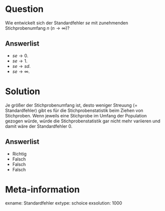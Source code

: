 Question
========

Wie entwickelt sich der Standardfehler $se$ mit zunehmenden Stichprobenumfang $n$ $(n \rightarrow \infty)$?

Answerlist
----------
* $se \rightarrow 0$.
* $se \rightarrow 1$.
* $se \rightarrow sd$.
* $se \rightarrow \infty$.


Solution
========

Je größer der Stichprobenumfang ist, desto weniger Streuung (= Standardfehler) gibt es für die Stichprobenstatistik beim Ziehen von Stichproben.
Wenn jeweils eine Stichprobe im Umfang der Population gezogen würde, würde die Stichprobenstatistik gar nicht mehr variieren und damit wäre der Standardfehler $0$.

Answerlist
----------
* Richtig
* Falsch
* Falsch
* Falsch

Meta-information
================
exname: Standardfehler
extype: schoice
exsolution: 1000